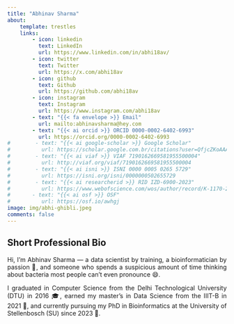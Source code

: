 ```yaml
---
title: "Abhinav Sharma"
about:
    template: trestles
    links:
        - icon: linkedin
          text: LinkedIn
          url: https://www.linkedin.com/in/abhi18av/
        - icon: twitter
          text: Twitter
          url: https://x.com/abhi18av
        - icon: github
          text: Github
          url: https://github.com/abhi18av
        - icon: instagram
          text: Instagram
          url: https://www.instagram.com/abhi18av
        - text: "{{< fa envelope >}} Email"
          url: mailto:abhinavsharma@hey.com
        - text: "{{< ai orcid >}} ORCID 0000-0002-6402-6993"
          url: https://orcid.org/0000-0002-6402-6993
#        - text: "{{< ai google-scholar >}} Google Scholar"
#          url: https://scholar.google.com.br/citations?user=QfjcZKoAAAAJ&hl=pt-BR
#        - text: "{{< ai viaf >}} VIAF 7190162669581955500004"
#          url: http://viaf.org/viaf/7190162669581955500004
#        - text: "{{< ai isni >}} ISNI 0000 0005 0265 5729"
#          url: https://isni.org/isni/0000000502655729
#        - text: "{{< ai researcherid >}} RID IZD-6900-2023"
#          url: https://www.webofscience.com/wos/author/record/K-1170-2015
#       - text: "{{< ai osf >}} OSF"
#          url: https://osf.io/awhgj
image: img/abhi-ghibli.jpeg
comments: false
---
```


<script type='application/ld+json'>
{"@context":"http://www.schema.org","@type":"person","name":"Abhinav Sharma","jobTitle":"","height":" inches","gender":"male","description":"Abhinav Sharma is a ...","url":"https://chrisvoncsefalvay.com","image":"https://chrisvoncsefalvay.com/img/IMG_5986.jpeg","address":{"@type":"PostalAddress","addressLocality":"Denver","addressRegion":"CO","postalCode":"80204","addressCountry":"United States"},"alumniOf":[{"@type":"CollegeOrUniversity","name":"University of Oxford","sameAs":"https://en.wikipedia.org/wiki/University_of_Oxford"},{"@type":"CollegeOrUniversity","name":"Cardiff University","sameAs":"https://en.wikipedia.org/wiki/Cardiff_University"}],"worksFor":[{"@type":"Organization","name":"HCLTech"}],"birthDate":"1986-07-15","birthPlace":"Budapest, Hungary","memberOf":[{"@type":"Organization","name":"Royal Society for Public Health"},{"@type":"Organization","name":"TOPRA"},{"@type":"Organization","name":"IEEE"}],"nationality":[{"@type":"Country","name":"India"}]}
</script>

<div style="text-align: justify">

## Short Professional Bio

Hi, I’m Abhinav Sharma — a data scientist by training, a bioinformatician by passion 🔬, and someone who spends a suspicious amount of time thinking about bacteria most people can’t even pronounce 😄.

I graduated in Computer Science from the Delhi Technological University (DTU) in 2016 🎓, earned my master’s in Data Science from the IIIT-B in 2021 🦠, and currently pursuing my PhD in Bioinformatics at the University of Stellenbosch (SU) since 2023 📘.
